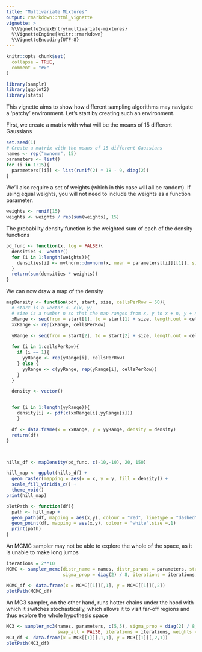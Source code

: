 ```yaml
---
title: "Multivariate Mixtures"
output: rmarkdown::html_vignette
vignette: >
  %\VignetteIndexEntry{multivariate-mixtures}
  %\VignetteEngine{knitr::rmarkdown}
  %\VignetteEncoding{UTF-8}
---
```


```r
knitr::opts_chunk$set(
  collapse = TRUE,
  comment = "#>"
)
```

```r
library(samplr)
library(ggplot2)
library(stats)
```

This vignette aims to show how different sampling algorithms may navigate a 'patchy' environment. Let's start by creating such an environment. 

First, we create a matrix with what will be the means of 15 different Gaussians

```r
set.seed(1)
# Create a matrix with the means of 15 different Gaussians
names <- rep("mvnorm", 15)
parameters <- list()
for (i in 1:15){
  parameters[[i]] <- list(runif(2) * 18 - 9, diag(2))
}
```
We'll also require a set of weights (which in this case will all be random). If using equal weights, you will not need to include the weights as a function parameter. 
```r
weights <- runif(15)
weights <- weights / rep(sum(weights), 15)
```

The probability density function is the weighted sum of each of the density functions
```r
pd_func <- function(x, log = FALSE){
  densities <- vector()
  for (i in 1:length(weights)){
    densities[i] <- mvtnorm::dmvnorm(x, mean = parameters[[i]][[1]], sigma = diag(2), log = log)
  }
  return(sum(densities * weights))
}
```
<!-- The random function chooses a random distribution from the mixture to draw a sample from (with weighted probabilities) -->
<!-- ```{r} -->
<!-- rand_func <- function(x){ -->
<!--   randNums <- matrix(ncol = dims, nrow = x) -->
<!--   for (j in 1:x){ -->
<!--     randomN <- stats::runif(1) -->
<!--     finish = F -->
<!--     i = 0 -->
<!--     while (!finish){ -->
<!--       i = i + 1 -->
<!--       if (randomN <= cumulative_weights[i]){ -->
<!--         dist <- listDistr[[i]] -->
<!--         randNums[j,] <- unlist(unname(dist$rand(1))) -->
<!--         finish = T -->
<!--       } -->
<!--     } -->
<!--   } -->
<!--   return(randNums) -->
<!-- } -->
<!-- ``` -->

We can now draw a map of the density
```r
mapDensity <- function(pdf, start, size, cellsPerRow = 50){
  # start is a vector <- c(x, y)
  # size is a number n so that the map ranges from x, y to x + n, y + n
  xRange <- seq(from = start[1], to = start[1] + size, length.out = cellsPerRow)
  xxRange <- rep(xRange, cellsPerRow)

  yRange <- seq(from = start[2], to = start[2] + size, length.out = cellsPerRow)
  
  for (i in 1:cellsPerRow){
    if (i == 1){
      yyRange <- rep(yRange[i], cellsPerRow)
    } else {
      yyRange <- c(yyRange, rep(yRange[i], cellsPerRow))
    }
  }

  density <- vector()


  for (i in 1:length(yyRange)){
    density[i] <- pdf(c(xxRange[i],yyRange[i]))
    }

  df <- data.frame(x = xxRange, y = yyRange, density = density)
  return(df)
}



hills_df <- mapDensity(pd_func, c(-10,-10), 20, 150)

hill_map <- ggplot(hills_df) + 
  geom_raster(mapping = aes(x = x, y = y, fill = density)) + 
  scale_fill_viridis_c() + 
  theme_void()
print(hill_map)
```
```r
plotPath <- function(df){
  path <- hill_map +
  geom_path(df, mapping = aes(x,y), colour = "red", linetype = "dashed", size = .3) +
  geom_point(df, mapping = aes(x,y), colour = "white",size =.1)
  print(path)
}

```
An MCMC sampler may not be able to explore the whole of the space, as it is unable to make long jumps
```r
iterations = 2**10
MCMC <- sampler_mcmc(distr_name = names, distr_params = parameters, start = c(5,5), 
                     sigma_prop = diag(2) / 8, iterations = iterations, weights = weights)

MCMC_df <- data.frame(x = MCMC[[1]][,1], y = MCMC[[1]][,2])
plotPath(MCMC_df)
```
An MC3 sampler, on the other hand, runs hotter chains under the hood with which it switches stochastically, which allows it to visit far-off regions and thus explore the whole hypothesis space
```r

MC3 <- sampler_mc3(names, parameters, c(5,5), sigma_prop = diag(2) / 8, 
                   swap_all = FALSE, iterations = iterations, weights = weights)
MC3_df <- data.frame(x = MC3[[1]][,1,1], y = MC3[[1]][,2,1])
plotPath(MC3_df)
```

<!-- Hamiltonian -->
<!-- ```{r, dpi=150, fig.align="center"} -->

<!-- HMC <-  sampler_hmc(names, parameters, c(5,5), iterations = iterations, weights = weights) -->

<!-- HMC_df <- data.frame(x = HMC[[1]][,1], y = HMC[[1]][,2]) -->
<!-- plotPath(HMC_df) -->
<!-- ``` -->

<!-- NUTS -->
<!-- ```{r, dpi=150, fig.align="center"} -->
<!-- NUTS <-  sampler_hmc(names, parameters, c(5,5), iterations = iterations, weights = weights) -->

<!-- NUTS_df <- data.frame(x = NUTS[[1]][,1], y = NUTS[[1]][,2]) -->
<!-- plotPath(HMC_df) -->

<!-- ``` -->

